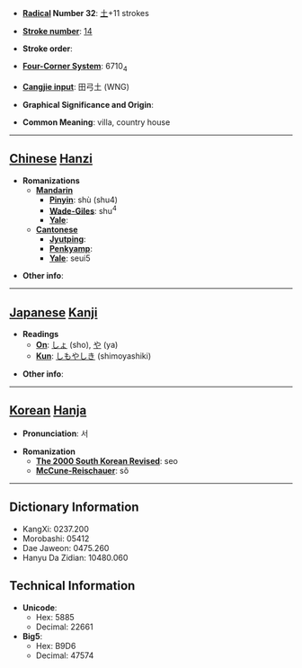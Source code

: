 * '''[[Wiktionary:Chinese radical index| Radical]] Number 32''': [[Wiktionary:Chinese radical index 土|土]]+11 strokes

* '''[[Wiktionary:Chinese total strokes index|Stroke number]]''': [[Wiktionary:Chinese total strokes index 14|14]]

* '''Stroke order''': 

* '''[[Wiktionary:Chinese four corner index|Four-Corner System]]''': 6710<sub>4</sub>

* '''[[Wiktionary:Chinese Cangjie index|Cangjie input]]''': 田弓土 (WNG)

* '''Graphical Significance and Origin''': 

* '''Common Meaning''': villa, country house

----

== [[Chinese]] [[Hanzi]] ==

* '''Romanizations'''
** '''[[Mandarin]]'''
*** '''[[Pinyin]]''': shù (shu4)
*** '''[[Wade-Giles]]''': shu<sup>4</sup>
*** '''[[Yale]]''': 
** '''[[Cantonese]]'''
*** '''[[Jyutping]]''':
*** '''[[Penkyamp]]''': 
*** '''[[Yale]]''': seui5

* '''Other info''': 

----

== [[Japanese]] [[Kanji]] ==

* '''Readings'''
** '''[[On]]''': [[しょ]] (sho), [[や]] (ya)
** '''[[Kun]]''': [[しもやしき]] (shimoyashiki)

* '''Other info''':  

----

== [[Korean]] [[Hanja]] ==

* '''Pronunciation''': 서

* '''Romanization'''
** '''[[The 2000 South Korean Revised Romanization|The 2000 South Korean Revised]]''': seo
** '''[[McCune-Reischauer]]''': sŏ

----

== Dictionary Information ==

* KangXi: 0237.200
* Morobashi: 05412
* Dae Jaweon: 0475.260
* Hanyu Da Zidian: 10480.060

== Technical Information ==

* '''Unicode''':
** Hex: 5885
** Decimal: 22661
* '''Big5''':
** Hex: B9D6
** Decimal: 47574